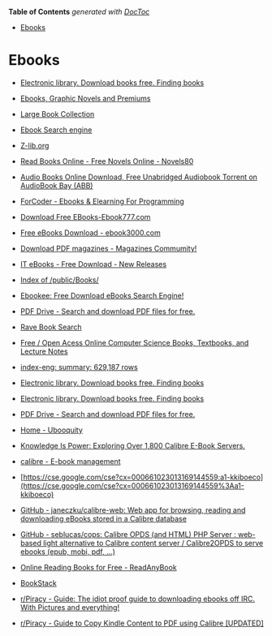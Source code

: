 <!-- START doctoc generated TOC please keep comment here to allow auto update -->
<!-- DON'T EDIT THIS SECTION, INSTEAD RE-RUN doctoc TO UPDATE -->
**Table of Contents**  *generated with [DocToc](https://github.com/thlorenz/doctoc)*

- [Ebooks](#ebooks)

<!-- END doctoc generated TOC please keep comment here to allow auto update -->

# Ebooks

- [Electronic library. Download books free. Finding books](https://b-ok.xyz/)

- [Ebooks, Graphic Novels and Premiums](https://mega.nz/folder/Z1dD2YSA#XRUa1Sj9mXJHU4rh1seykg)

- [Large Book Collection](https://uloz.to/folder/8fpAg2rwEcYh/name/Large-Book-Collection)

- [Ebook Search engine](https://cse.google.com/cse?cx=c46414ccb6a943e39)

- [Z-lib.org](https://z-lib.org/)

- [Read Books Online - Free Novels Online - Novels80](https://novels80.com/)

- [Audio Books Online Download, Free Unabridged Audiobook Torrent on AudioBook Bay (ABB)](https://audiobookbay.fi/)

- [ForCoder - Ebooks & Elearning For Programming](https://forcoder.su/)

- [Download Free EBooks-Ebook777.com](https://www.ebooks777.net/)

- [Free eBooks Download - ebook3000.com](http://www.ebook3000.com/)

- [Download PDF magazines - Magazines Commumity!](https://downmagaz.net/)

- [IT eBooks - Free Download - New Releases](https://it-ebooks.info/)

- [Index of /public/Books/](https://the-eye.eu/public/Books/)

- [Ebookee: Free Download eBooks Search Engine!](https://ebookee.com/)

- [PDF Drive - Search and download PDF files for free.](https://www.pdfdrive.com/)

- [Rave Book Search](https://ravebooksearch.com/#gsc.tab=0)

- [Free / Open Acess Online Computer Science Books, Textbooks, and Lecture Notes](https://www.freetechbooks.com/)

- [index-eng: summary: 629,187 rows](https://eng.calishot.xyz/index-eng/summary)

- [Electronic library. Download books free. Finding books](https://b-ok.cc/)

- [Electronic library. Download books free. Finding books](http://b-ok.xyz/)

- [PDF Drive - Search and download PDF files for free.](http://pdfdrive.com/)

- [Home - Ubooquity](http://vaemendis.net/ubooquity)

- [Knowledge Is Power: Exploring Over 1,800 Calibre E-Book Servers.](https://blog.chrisbonk.ca/2018/12/knowledge-is-power-exploring-over-1800.html?m=1)

- [calibre - E-book management](https://calibre-ebook.com/)

- [https://cse.google.com/cse?cx=000661023013169144559:a1-kkiboeco](https://cse.google.com/cse?cx=000661023013169144559%3Aa1-kkiboeco)

- [GitHub - janeczku/calibre-web: Web app for browsing, reading and downloading eBooks stored in a Calibre database](https://github.com/janeczku/calibre-web)

- [GitHub - seblucas/cops: Calibre OPDS (and HTML) PHP Server : web-based light alternative to Calibre content server / Calibre2OPDS to serve ebooks (epub, mobi, pdf, ...)](https://github.com/seblucas/cops)

- [Online Reading Books for Free - ReadAnyBook](https://readanybook.com/)

- [BookStack](https://www.bookstackapp.com/)

- [r/Piracy - Guide: The idiot proof guide to downloading ebooks off IRC. With Pictures and everything!](https://www.reddit.com/r/piracy/comments/2oftbu/guide_the_idiot_proof_guide_to_downloading_ebooks)

- [r/Piracy - Guide to Copy Kindle Content to PDF using Calibre [UPDATED]](https://www.reddit.com/r/piracy/comments/bm837l/guide_to_copy_kindle_content_to_pdf_using_calibre)